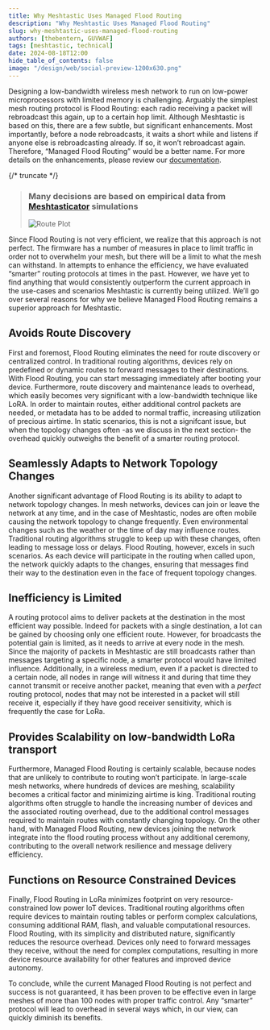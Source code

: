 ```yaml
---
title: Why Meshtastic Uses Managed Flood Routing
description: "Why Meshtastic Uses Managed Flood Routing"
slug: why-meshtastic-uses-managed-flood-routing
authors: [thebentern, GUVWAF]
tags: [meshtastic, technical]
date: 2024-08-18T12:00
hide_table_of_contents: false
image: "/design/web/social-preview-1200x630.png"
---
```


Designing a low-bandwidth wireless mesh network to run on low-power microprocessors with limited memory is challenging. Arguably the simplest mesh routing protocol is Flood Routing: each radio receiving a packet will rebroadcast this again, up to a certain hop limit. Although Meshtastic is based on this, there are a few subtle, but significant enhancements. Most importantly, before a node rebroadcasts, it waits a short while and listens if anyone else is rebroadcasting already. If so, it won’t rebroadcast again. Therefore, “Managed Flood Routing” would be a better name. For more details on the enhancements, please review our [documentation](https://meshtastic.org/docs/overview/mesh-algo/).


{/* truncate */}

> ### Many decisions are based on empirical data from [Meshtasticator](https://github.com/GUVWAF/Meshtasticator) simulations
> ![Route Plot](/img/blog/route_plot.png)


Since Flood Routing is not very efficient, we realize that this approach is not perfect. The firmware has a number of measures in place to limit traffic in order not to overwhelm your mesh, but there will be a limit to what the mesh can withstand. In attempts to enhance the efficiency, we have evaluated “smarter” routing protocols at times in the past. However, we have yet to find anything that would consistently outperform the current approach in the use-cases and scenarios Meshtastic is currently being utilized. We’ll go over several reasons for why we believe Managed Flood Routing remains a superior approach for Meshtastic.

## Avoids Route Discovery 
First and foremost, Flood Routing eliminates the need for route discovery or centralized control. In traditional routing algorithms, devices rely on predefined or dynamic routes to forward messages to their destinations. With Flood Routing, you can start messaging immediately after booting your device. Furthermore, route discovery and maintenance leads to overhead, which easily becomes very significant with a low-bandwidth technique like LoRA. In order to maintain routes, either additional control packets are needed, or metadata has to be added to normal traffic, increasing utilization of precious airtime. In static scenarios, this is not a signifcant issue, but when the topology changes often -as we discuss in the next section- the overhead quickly outweighs the benefit of a smarter routing protocol.

## Seamlessly Adapts to Network Topology Changes
Another significant advantage of Flood Routing is its ability to adapt to network topology changes. In mesh networks, devices can join or leave the network at any time, and in the case of Meshtastic, nodes are often mobile causing the network topology to change frequently. Even environmental changes such as the weather or the time of day may influence routes. Traditional routing algorithms struggle to keep up with these changes, often leading to message loss or delays. Flood Routing, however, excels in such scenarios. As each device will participate in the routing when called upon, the network quickly adapts to the changes, ensuring that messages find their way to the destination even in the face of frequent topology changes.

## Inefficiency is Limited
A routing protocol aims to deliver packets at the destination in the most efficient way possible. Indeed for packets with a single destination, a lot can be gained by choosing only one efficient route. However, for broadcasts the potential gain is limited, as it needs to arrive at every node in the mesh. Since the majority of packets in Meshtastic are still broadcasts rather than messages targeting a specific node, a smarter protocol would have limited influence. Additionally, in a wireless medium, even if a packet is directed to a certain node, all nodes in range will witness it and during that time they cannot transmit or receive another packet, meaning that even with a _perfect_ routing protocol, nodes that may not be interested in a packet will still receive it, especially if they have good receiver sensitivity, which is frequently the case for LoRa.

## Provides Scalability on low-bandwidth LoRa transport
Furthermore, Managed Flood Routing is certainly scalable, because nodes that are unlikely to contribute to routing won’t participate. In large-scale mesh networks, where hundreds of devices are meshing, scalability becomes a critical factor and minimizing airtime is king. Traditional routing algorithms often struggle to handle the increasing number of devices and the associated routing overhead, due to the additional control messages required to maintain routes with constantly changing topology. On the other hand, with Managed Flood Routing, new devices joining the network integrate into the flood routing process without any additional ceremony, contributing to the overall network resilience and message delivery efficiency. 

## Functions on Resource Constrained Devices
Finally, Flood Routing in LoRa minimizes footprint on very resource-constrained low power IoT devices. Traditional routing algorithms often require devices to maintain routing tables or perform complex calculations, consuming additional RAM, flash, and valuable computational resources. Flood Routing, with its simplicity and distributed nature, significantly reduces the resource overhead. Devices only need to forward messages they receive, without the need for complex computations, resulting in more device resource availability for other features and improved device autonomy.

To conclude, while the current Managed Flood Routing is not perfect and success is not guaranteed, it has been proven to be effective even in large meshes of more than 100 nodes with proper traffic control. Any “smarter” protocol will lead to overhead in several ways which, in our view, can quickly diminish its benefits.
